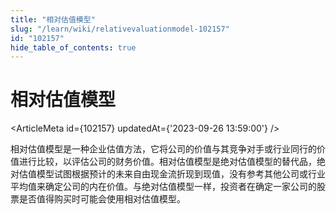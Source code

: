 ```yaml
---
title: "相对估值模型"
slug: "/learn/wiki/relativevaluationmodel-102157"
id: "102157"
hide_table_of_contents: true
---
```



# 相对估值模型

<ArticleMeta id={102157} updatedAt={'2023-09-26 13:59:00'} />
<div className='border-solid border-b border-t-0 my-4 border-[var(--ifm-color-gray-300)]' />

相对估值模型是一种企业估值方法，它将公司的价值与其竞争对手或行业同行的价值进行比较，以评估公司的财务价值。相对估值模型是绝对估值模型的替代品，绝对估值模型试图根据预计的未来自由现金流折现到现值，没有参考其他公司或行业平均值来确定公司的内在价值。与绝对估值模型一样，投资者在确定一家公司的股票是否值得购买时可能会使用相对估值模型。
